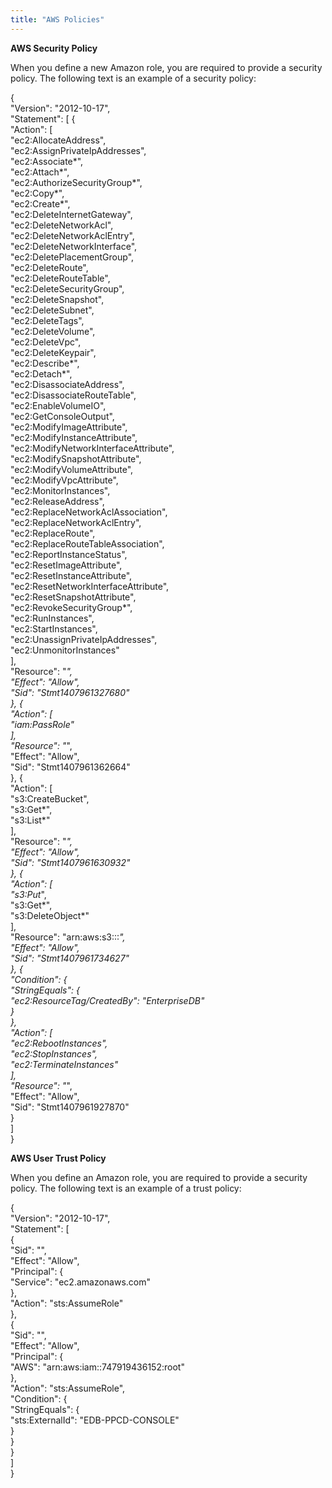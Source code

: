 ```yaml
---
title: "AWS Policies"
---
```


<div id="aws_policies" class="registered_link"></div>




**AWS Security Policy**

When you define a new Amazon role, you are required to provide a security policy. The following text is an example of a security policy:

{  
"Version": "2012-10-17",  
"Statement": \[ {  
"Action": \[  
"ec2:AllocateAddress",  
"ec2:AssignPrivateIpAddresses",  
"ec2:Associate*",  
"ec2:Attach*",  
"ec2:AuthorizeSecurityGroup*",  
"ec2:Copy*",  
"ec2:Create*",  
"ec2:DeleteInternetGateway",  
"ec2:DeleteNetworkAcl",  
"ec2:DeleteNetworkAclEntry",  
"ec2:DeleteNetworkInterface",  
"ec2:DeletePlacementGroup",  
"ec2:DeleteRoute",  
"ec2:DeleteRouteTable",  
"ec2:DeleteSecurityGroup",  
"ec2:DeleteSnapshot",  
"ec2:DeleteSubnet",  
"ec2:DeleteTags",  
"ec2:DeleteVolume",  
"ec2:DeleteVpc",  
"ec2:DeleteKeypair",  
"ec2:Describe*",  
"ec2:Detach*",  
"ec2:DisassociateAddress",  
"ec2:DisassociateRouteTable",  
"ec2:EnableVolumeIO",  
"ec2:GetConsoleOutput",  
"ec2:ModifyImageAttribute",  
"ec2:ModifyInstanceAttribute",  
"ec2:ModifyNetworkInterfaceAttribute",  
"ec2:ModifySnapshotAttribute",  
"ec2:ModifyVolumeAttribute",  
"ec2:ModifyVpcAttribute",  
"ec2:MonitorInstances",  
"ec2:ReleaseAddress",  
"ec2:ReplaceNetworkAclAssociation",  
"ec2:ReplaceNetworkAclEntry",  
"ec2:ReplaceRoute",  
"ec2:ReplaceRouteTableAssociation",  
"ec2:ReportInstanceStatus",  
"ec2:ResetImageAttribute",  
"ec2:ResetInstanceAttribute",  
"ec2:ResetNetworkInterfaceAttribute",  
"ec2:ResetSnapshotAttribute",  
"ec2:RevokeSecurityGroup*",  
"ec2:RunInstances",  
"ec2:StartInstances",  
"ec2:UnassignPrivateIpAddresses",  
"ec2:UnmonitorInstances"  
\],  
"Resource": "*",  
"Effect": "Allow",  
"Sid": "Stmt1407961327680"  
}, {  
"Action": \[  
"iam:PassRole"  
\],  
"Resource": "*",  
"Effect": "Allow",  
"Sid": "Stmt1407961362664"  
}, {  
"Action": \[  
"s3:CreateBucket",  
"s3:Get*",  
"s3:List*"  
\],  
"Resource": "*",  
"Effect": "Allow",  
"Sid": "Stmt1407961630932"  
}, {  
"Action": \[  
"s3:Put*",  
"s3:Get*",  
"s3:DeleteObject*"  
\],  
"Resource": "arn:aws:s3:::*",  
"Effect": "Allow",  
"Sid": "Stmt1407961734627"  
}, {  
"Condition": {  
"StringEquals": {  
"ec2:ResourceTag/CreatedBy": "EnterpriseDB"  
}  
},  
"Action": \[  
"ec2:RebootInstances",  
"ec2:StopInstances",  
"ec2:TerminateInstances"  
\],  
"Resource": "*",  
"Effect": "Allow",  
"Sid": "Stmt1407961927870"  
}  
\]  
}



**AWS User Trust Policy**

When you define an Amazon role, you are required to provide a security policy. The following text is an example of a trust policy:

{  
"Version": "2012-10-17",  
"Statement": \[  
{  
"Sid": "",  
"Effect": "Allow",  
"Principal": {  
"Service": "ec2.amazonaws.com"  
},  
"Action": "sts:AssumeRole"  
},  
{  
"Sid": "",  
"Effect": "Allow",  
"Principal": {  
"AWS": "arn:aws:iam::747919436152:root"  
},  
"Action": "sts:AssumeRole",  
"Condition": {  
"StringEquals": {  
"sts:ExternalId": "EDB-PPCD-CONSOLE"  
}  
}  
}  
\]  
}
